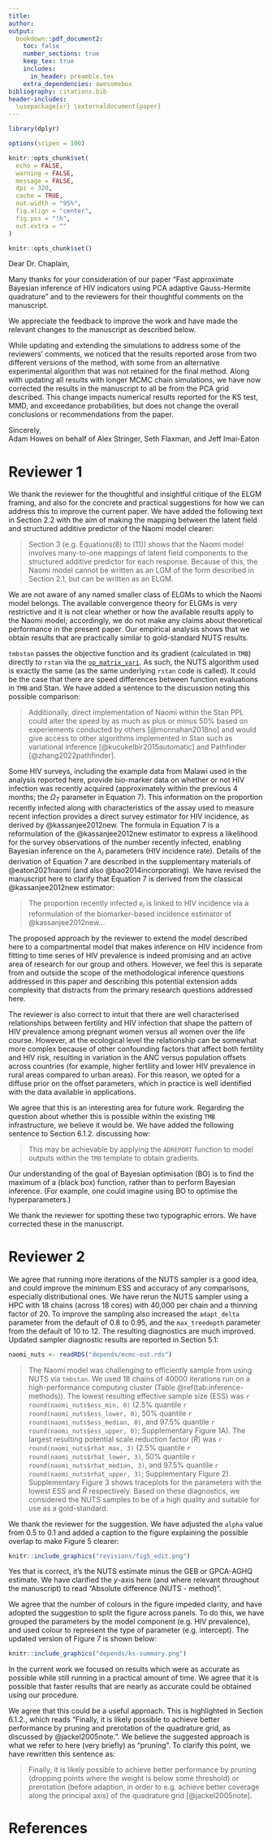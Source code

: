 ```yaml
---
title: 
author:
output:
  bookdown::pdf_document2:
    toc: false
    number_sections: true
    keep_tex: true
    includes:
      in_header: preamble.tex
    extra_dependencies: awesomebox
bibliography: citations.bib
header-includes:
  \usepackage{xr} \externaldocument{paper}
---
```


```r
library(dplyr)

options(scipen = 100)

knitr::opts_chunk$set(
  echo = FALSE,
  warning = FALSE,
  message = FALSE,
  dpi = 320,
  cache = TRUE,
  out.width = "95%",
  fig.align = "center",
  fig.pos = "!h",
  out.extra = ""
)

knitr::opts_chunk$set()
```

\clearpage

Dear Dr. Chaplain,

Many thanks for your consideration of our paper "Fast approximate Bayesian inference of HIV indicators using PCA adaptive Gauss-Hermite quadrature" and to the reviewers for their thoughtful comments on the manuscript.

We appreciate the feedback to improve the work and have made the relevant changes to the manuscript as described below.

While updating and extending the simulations to address some of the reviewers' comments, we noticed that the results reported arose from two different versions of the method, with some from an alternative experimental algorithm that was not retained for the final method.
Along with updating all results with longer MCMC chain simulations, we have now corrected the results in the manuscript to all be from the PCA grid described.
This change impacts numerical results reported for the KS test, MMD, and exceedance probabilities, but does not change the overall conclusions or recommendations from the paper.

Sincerely,  
Adam Howes on behalf of Alex Stringer, Seth Flaxman, and Jeff Imai-Eaton


# Reviewer 1

\begin{reviewer}
\begin{itemize}
\item [R1.1] The class of models to which the present model is assigned, namely Extended Latent Gaussian Models (ELGMs), is very broad, and in my (perhaps rather curmudgeonly) opinion too broad to be of much value. On page 3 the authors write about the new mapping structure for ELGMs which is said to "relax the restriction that there is a one-to-one mapping between the mean response mu and structured additive predictor eta." and "Importantly, this mapping allows for the presence of non-linearity in the model." What exactly is meant by this? The original link function of LGMs can be non-linear of course, though it must sets up invertibility which is easy if it is one-to-one in that sense. Here the many-to-one refers to a mapping from multiple latent parameters to a combined latent parameter, so for example if we're talking about direct summation then yes we can have equality on a set of zero-measure for the many (the pull back of the 'one'), but I bet that for the model to work (in the sense of obeying the conditions of the ELGM convergence proofs) we couldn't, say, define the mapping such that its pull-back is sometimes a set of measure zero and sometimes a set of non-zero measure. It probably wouldn't work if we did a non-linear mapping like the product of the many. But who knows, because all this is left to the user of the ELGMs to figure out: that is, the original ELGM paper is constructed backwards: rather than defining a very strict model class with conditions that ensure a shared computability and set of theoretical results (like the LGM or GLM class) it is instead defined very loosely, meaning that finding out if it's computable using the given algorithms is left up to the user. Rant over. What can the authors do in the present paper? First, I would suggest to be clear on page 3 about what kind of mappings are being done in this model and see if these also match to a named smaller class within the ELGM class, and/or identify fuzzy matches to existing model structures of this form (such as Katie Wilson's "pointless spatial models"); especially those use in spatial statistics and/or epi.
\end{itemize}
\end{reviewer}

\textbf{Response:} We thank the reviewer for the thoughtful and insightful critique of the ELGM framing, and also for the concrete and practical suggestions for how we can address this to improve the current paper. We have added the following text in Section 2.2 with the aim of making the mapping between the latent field and structured additive predictor of the Naomi model clearer:

> Section 3 (e.g. Equations(8) to (11)) shows that the Naomi model involves many-to-one mappings of latent field components to the structured additive predictor for each response. Because of this, the Naomi model cannot be written as an LGM of the form described in Section 2.1, but can be written as an ELGM.

We are not aware of any named smaller class of ELGMs to which the Naomi model belongs.
The available convergence theory for ELGMs is very restrictive and it is not clear whether or how the available results apply to the Naomi model; accordingly, we do not make any claims about theoretical performance in the present paper.
Our empirical analysis shows that we obtain results that are practically similar to gold-standard NUTS results.

\begin{reviewer}
\begin{itemize}
\item [R1.2] I'm not an expert on the various flavours of NUTS algorithms but from my experience I have always been disappointed in the performance of tmbstan. Are there any comparisons between tmbstan and ordinary stan not conducted by the tmbstan package authors? Do people use tmbstan much in research? The software paper is well-cited but a lot of citations seem to be from other people just talking about software or HMC generally. Perhaps the best way to ally my concern that tmbstan might not be a good benchmark would be to check and explain in the paper whether its flavour of NUTS implementation is comparable to that now used in Stan? If not, perhaps see if a caveat is needed, something along the lines of 'tmbstan was tested because it's compatible with the idea of repurposing existing software (i.e., the original TMB template) but this doesn't mean that rebuilding the model from scratch in Stan, for instance, would create a sampler just as impractically slow'.
\end{itemize}
\end{reviewer}

\textbf{Response:} `tmbstan` passes the objective function and its gradient (calculated in `TMB`) directly to `rstan` via the [`op_matrix_vari`](https://mc-stan.org/math/classstan_1_1math_1_1op__matrix__vari.html).
As such, the NUTS algorithm used is exactly the same (as the same underlying `rstan` code is called).
It could be the case that there are speed differences between function evaluations in `TMB` and Stan.
We have added a sentence to the discussion noting this possible comparison:

> Additionally, direct implementation of Naomi within the Stan PPL could alter the speed by as much as plus or minus 50% based on experiements conducted by others [@monnahan2018no] and would give access to other algorithms implemented in Stan such as variational inference [@kucukelbir2015automatic] and Pathfinder [@zhang2022pathfinder].

\begin{reviewer}
\begin{itemize}
\item [R1.3] The equation for the fraction recently infected on page 17 puzzles me; though I don't come from the HIV field. It seems to me that this is a convenience 'guesstimation' used only as an output for end users, rather than being fitted to data or offering some kind structural constraint on the fits? Can these model outputs be pushed into a compartmental model later to give 'proper' incidence estimates, i.e., ones inferred from changes to prevalence and death rates? Also, presumably the epidemiology prescribes some tight bounds on the ANC offsets given the demography of birth and sexual partnership; are these pre-built into the priors for the model?
\end{itemize}
\end{reviewer}

\textbf{Response:} Some HIV surveys, including the example data from Malawi used in the analysis reported here, provide bio-marker data on whether or not HIV infection was recently acquired (approximately within the previous 4 months; the $\Omega_T$ parameter in Equation 7). This information on the proportion recently infected along with characteristics of the assay used to measure recent infection provides a direct survey estimator for HIV incidence, as derived by @kassanjee2012new. The formula in Equation 7 is a reformulation of the @kassanjee2012new estimator to express a likelihood for the survey observations of the number recently infected, enabling Bayesian inference on the $\lambda_i$ parameters (HIV incidence rate). Details of the derivation of Equation 7 are described in the supplementary materials of @eaton2021naomi (and also @bao2014incorporating). We have revised the manuscript here to clarify that Equation 7 is derived from the classical @kassanjee2012new estimator:

> The proportion recently infected $\kappa_i$ is linked to HIV incidence via a reformulation of the biomarker-based incidence estimator of @kassanjee2012new...

The proposed approach by the reviewer to extend the model described here to a compartmental model that makes inference on HIV incidence from fitting to time series of HIV prevalence is indeed promising and an active area of research for our group and others.
However, we feel this is separate from and outside the scope of the methodological inference questions addressed in this paper and describing this potential extension adds complexity that distracts from the primary research questions addressed here. 

The reviewer is also correct to intuit that there are well characterised relationships between fertility and HIV infection that shape the pattern of HIV prevalence among pregnant women versus all women over the life course.
However, at the ecological level the relationship can be somewhat more complex because of other confounding factors that affect both fertility and HIV risk, resulting in variation in the ANC versus population offsets across countries (for example, higher fertility and lower HIV prevalence in rural areas compared to urban areas).
For this reason, we opted for a diffuse prior on the offset parameters, which in practice is well identified with the data available in applications.

\begin{reviewer}
\begin{itemize}
\item [R1.4] You anticipated my very clever idea for improving the performance of the PCA algorithm: namely, to consider the relevance of each dimension to a measure of uncertainty relevant to the end predictive purposes. Are calculations of this nature possible with TMB as it stands, or would one need to dig into the bowels of the c++ code and create a TMB package extension? I think this is an interesting area for future work.
\end{itemize}
\end{reviewer}

\textbf{Response:} We agree that this is an interesting area for future work.
Regarding the question about whether this is possible within the existing `TMB` infrastructure, we believe it would be.
We have added the following sentence to Section 6.1.2. discussing how:

> This may be achievable by applying the `ADREPORT` function to model outputs within the `TMB` template to obtain gradients.

\begin{reviewer}
\begin{itemize}
\item [R1.5] Finally, on page 17 it feels like Bayesian 'optimisation' is another natural competitor in this space, especially since it's quite straightforward to just run this kind of algorithm to explore hyper parameters until you get bored or run out of time, i.e., you get what you get from stopping early, unlike HMC for instance.
\end{itemize}
\end{reviewer}

\textbf{Response:} Our understanding of the goal of Bayesian optimisation (BO) is to find the maximum of a (black box) function, rather than to perform Bayesian inference.
(For example, one could imagine using BO to optimise the hyperparameters.)

\begin{reviewer}
\begin{itemize}
\item [R1.6] Typos spotted:
p2 "closer [to]"
p4. "hyperparmters"
\end{itemize}
\end{reviewer}

\textbf{Response:} We thank the reviewer for spotting these two typographic errors. We have corrected these in the manuscript.

# Reviewer 2

\begin{reviewer}
\begin{itemize}
\item [R2.1] The NUTS sampler was run for 4 chains for 100,000 iterations, with the first half discarded. This gives a lowest ESS of 208 and a largest Rhat of 1.021. This run took 79 hours. While this run is pretty reasonable for applied work, I do worry about it being used as a gold standard to compare against. Given that the authors are comparing the full posterior distribution, the tails are quite important which will be poorly characterised with ESS of 208. The Rhat of 1.021 is just about ok, so only slightly longer runs, but many more chains would, at fairly little expense, really improve the ESS. Can the model be run with 16 chains on an HPC or something?
\end{itemize}
\end{reviewer}

\textbf{Response:} We agree that running more iterations of the NUTS sampler is a good idea, and could improve the minimum ESS and accuracy of any comparisons, especially distributional ones.
We have rerun the NUTS sampler using a HPC with 18 chains (across 18 cores) with 40,000 per chain and a thinning factor of 20.
To improve the sampling also increased the `adapt_delta` parameter from the default of 0.8 to 0.95, and the `max_treedepth` parameter from the default of 10 to 12.
The resulting diagnostics are much improved.
Updated sampler diagnostic results are reported in Section 5.1:

```r
naomi_nuts <- readRDS("depends/mcmc-out.rds")
```

> The Naomi model was challenging to efficiently sample from using NUTS via `tmbstan`.
We used 18 chains of 40000 iterations run on a high-performance computing cluster (Table \@ref(tab:inference-methods)).
The lowest resulting effective sample size (ESS) was `r round(naomi_nuts$ess_min, 0)` (2.5% quantile `r round(naomi_nuts$ess_lower, 0)`, 50% quantile `r round(naomi_nuts$ess_median, 0)`, and 97.5% quantile `r round(naomi_nuts$ess_upper, 0)`; Supplementary Figure 1A).
The largest resulting potential scale reduction factor ($\hat R$) was `r round(naomi_nuts$rhat_max, 3)` (2.5% quantile `r round(naomi_nuts$rhat_lower, 3)`, 50% quantile `r round(naomi_nuts$rhat_median, 3)`, and 97.5% quantile `r round(naomi_nuts$rhat_upper, 3)`; Supplementary Figure 2).
Supplementary Figure 3 shows traceplots for the parameters with the lowest ESS and $\hat R$ respectively.
Based on these diagnostics, we considered the NUTS samples to be of a high quality and suitable for use as a gold-standard.

\begin{reviewer}
\begin{itemize}
\item [R2.2] I really like Figure 5 but just a few more words explaining the green lines would be useful. My first thought was that there was 1 or 3 green lines and that the width meant something. I realise now it's 6561 green lines that either overlap or join together to make thick lines. Perhaps some alpha would help communicate this.
\end{itemize}
\end{reviewer}

\textbf{Response:} We thank the reviewer for the suggestion.
We have adjusted the `alpha` value from 0.5 to 0.1 and added a caption to the figure explaining the possible overlap to make Figure 5 clearer:

```r
knitr::include_graphics("revisions/fig5_edit.png")
```

\begin{reviewer}
\begin{itemize}
\item [R2.3] In Figure 6, is the y axis NUTS estimate - GEB estimate? Or the other way around? For the posterior SD, you can interpret positive and negative errors as being conservative or anti-conservative. The new method moves the 3 little clusters at 1.1, 1.4 and 1.8 from negative to positive which seems it could be important and worth noting.
\end{itemize}
\end{reviewer}

Yes that is correct, it's the NUTS estimate minus the GEB or GPCA-AGHQ estimate.
We have clarified the $y$-axis here (and where relevant throughout the manuscript) to read "Absolute difference (NUTS - method)".

\begin{reviewer}
\begin{itemize}
\item [R2.4] Figure 7 is very hard to read. It's an interesting and useful plot. However, I would much prefer the labels to be proper greek characters. And there is just too many colours, so I think it needs to be split into 4 or so groups on seperate panels.
\end{itemize}
\end{reviewer}

\textbf{Response:} We agree that the number of colours in the figure impeded clarity, and have adopted the suggestion to split the figure across panels.
To do this, we have grouped the parameters by the model component (e.g. HIV prevalence), and used colour to represent the type of parameter (e.g. intercept).
The updated version of Figure 7 is shown below:

```r
knitr::include_graphics("depends/ks-summary.png")
```
 
\begin{reviewer}
\begin{itemize}
\item [R2.5] The authors mention that the method is tunable with how many PCA components are selected and what value of k to use. It is a bit of a shame that one or two other options are not examined. But I understand it is already a lot of work to describe all the results. Given that this model is now on the slow side, I would prioritise examining a method that accounts for 80% of the variance, i.e. a faster model rather than a more accurate model. So I will leave it to the authors whether or not to do more work here.
\end{itemize}
\end{reviewer}

\textbf{Response:} In the current work we focused on results which were as accurate as possible while still running in a practical amount of time.
We agree that it is possible that faster results that are nearly as accurate could be obtained using our procedure.

\begin{reviewer}
\begin{itemize}
\item [R2.6] Just looking at Figure 2, a useful intermediate scheme to me seems to be to drop the corners of the grid. So you would be left with 5 points. That said, I think the benefit of this reduces as you get to higher dimensions. So please don't take this comments as work to be done, but rather as an interesting idea for future work.
\end{itemize}
\end{reviewer}

\textbf{Response:} We agree that this could be a useful approach.
This is highlighted in Section 6.1.2., which reads "Finally, it is likely possible to achieve better performance by pruning and prerotation of the quadrature grid, as discussed by @jackel2005note.".
We believe the suggested approach is what we refer to here (very briefly) as "pruning".
To clarify this point, we have rewritten this sentence as:

> Finally, it is likely possible to achieve better performance by pruning (dropping points where the weight is below some threshold) or prerotation (before adaption, in order to e.g. achieve better coverage along the principal axis) of the quadrature grid [@jackel2005note].

# References {#references .unnumbered}
